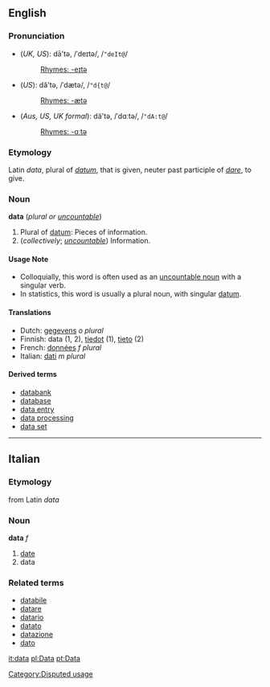 ==English==
===Pronunciation===
*(''UK, US''): dā'tə, /ˈdeɪtə/, /<tt>"deIt@</tt>/
*:[[Rhymes:English:-eɪtə|Rhymes: -eɪtə]]
*(''US''): dă'tə, /ˈdætə/, /<tt>"d{t@</tt>/
*:[[Rhymes:English:-ætə|Rhymes: -ætə]]
*(''Aus, US, UK formal''): dä'tə, /ˈdɑːtə/, /<tt>"dA:t@</tt>/
*:[[Rhymes:English:-ɑːtə|Rhymes: -ɑːtə]]

===Etymology===
Latin ''data'', plural of ''[[datum#Latin|datum]]'', that is given, neuter past participle of ''[[dare#Latin|dare]]'', to give.

===Noun===
'''data''' (''plural or [[uncountable]]'')

# Plural of [[datum]]: Pieces of information.
# (''collectively''; ''[[uncountable]]'') Information.

====Usage Note====
*Colloquially, this word is often used as an [[uncountable noun]] with a singular verb.  
*In statistics, this word is usually a plural noun, with singular [[datum]].

====Translations====
*Dutch: [[gegevens]] ''o plural''
*Finnish: data (1, 2), [[tiedot]] (1), [[tieto]] (2)
*French: [[données]] ''f plural''
*Italian: [[dati]] ''m plural''

====Derived terms====
*[[databank]]
*[[database]]
*[[data entry]]
*[[data processing]]
*[[data set]]

----

==Italian==
===Etymology===
from Latin ''data''
===Noun===
'''data''' ''f''

# [[date]]
# data

===Related terms===
*[[databile]]
*[[datare]]
*[[datario]]
*[[datato]]
*[[datazione]]
*[[dato]]

[[Category:Disputed usage]]

[[it:data]]
[[pl:Data]]
[[pt:Data]]